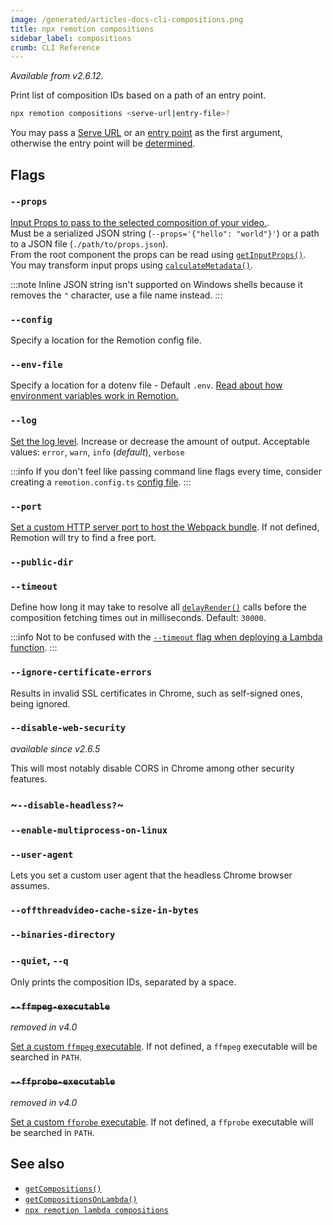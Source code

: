 ```yaml
---
image: /generated/articles-docs-cli-compositions.png
title: npx remotion compositions
sidebar_label: compositions
crumb: CLI Reference
---
```


_Available from v2.6.12._

Print list of composition IDs based on a path of an entry point.

```bash
npx remotion compositions <serve-url|entry-file>?
```

You may pass a [Serve URL](/docs/terminology/serve-url) or an [entry point](/docs/terminology/entry-point) as the first argument, otherwise the entry point will be [determined](/docs/terminology/entry-point#which-entry-point-is-being-used).

## Flags

### `--props`

[Input Props to pass to the selected composition of your video.](/docs/passing-props#passing-input-props-in-the-cli).  
Must be a serialized JSON string (`--props='{"hello": "world"}'`) or a path to a JSON file (`./path/to/props.json`).  
From the root component the props can be read using [`getInputProps()`](/docs/get-input-props).  
You may transform input props using [`calculateMetadata()`](/docs/calculate-metadata).

:::note
Inline JSON string isn't supported on Windows shells because it removes the `"` character, use a file name instead.
:::

### `--config`

Specify a location for the Remotion config file.

### `--env-file`<AvailableFrom v="2.2.0" />

Specify a location for a dotenv file - Default `.env`. [Read about how environment variables work in Remotion.](/docs/env-variables)

### `--log`

[Set the log level](/docs/config#setlevel). Increase or decrease the amount of output. Acceptable values: `error`, `warn`, `info` (_default_), `verbose`

:::info
If you don't feel like passing command line flags every time, consider creating a `remotion.config.ts` [config file](/docs/config).
:::

### `--port`

[Set a custom HTTP server port to host the Webpack bundle](/docs/config#setport). If not defined, Remotion will try to find a free port.

### `--public-dir`<AvailableFrom v="3.2.13" />

<Options id="public-path" />

### `--timeout`

Define how long it may take to resolve all [`delayRender()`](/docs/delay-render) calls before the composition fetching times out in milliseconds. Default: `30000`.

:::info
Not to be confused with the [`--timeout` flag when deploying a Lambda function](/docs/lambda/cli/functions#--timeout).
:::

### `--ignore-certificate-errors`

Results in invalid SSL certificates in Chrome, such as self-signed ones, being ignored.

### `--disable-web-security`

_available since v2.6.5_

This will most notably disable CORS in Chrome among other security features.

### ~`--disable-headless?`~

<Options id="disable-headless" />

### `--enable-multiprocess-on-linux`<AvailableFrom v="4.0.42"/>

<Options cli id="enable-multiprocess-on-linux" />

### `--user-agent`<AvailableFrom v="3.3.83"/>

Lets you set a custom user agent that the headless Chrome browser assumes.

### `--offthreadvideo-cache-size-in-bytes`<AvailableFrom v="4.0.23"/>

<Options id="offthreadvideo-cache-size-in-bytes" />

### `--binaries-directory`<AvailableFrom v="4.0.120" />

<Options cli id="binaries-directory" />

### `--quiet`, `--q`

Only prints the composition IDs, separated by a space.

### ~~`--ffmpeg-executable`~~

_removed in v4.0_

[Set a custom `ffmpeg` executable](/docs/config#setffmpegexecutable). If not defined, a `ffmpeg` executable will be searched in `PATH`.

### ~~`--ffprobe-executable`~~

_removed in v4.0_

[Set a custom `ffprobe` executable](/docs/config#setffprobeexecutable). If not defined, a `ffprobe` executable will be searched in `PATH`.

## See also

- [`getCompositions()`](/docs/renderer/get-compositions)
- [`getCompositionsOnLambda()`](/docs/lambda/getcompositionsonlambda)
- [`npx remotion lambda compositions`](/docs/lambda/cli/compositions)
